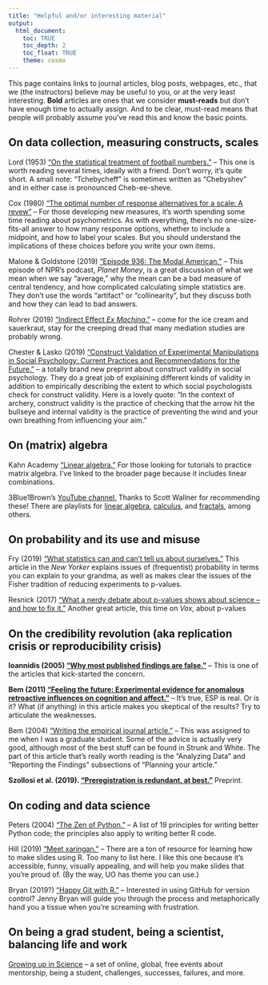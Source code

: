 ```yaml
---
title: "Helpful and/or interesting material"
output: 
  html_document:
    toc: TRUE
    toc_depth: 2
    toc_float: TRUE
    theme: cosmo
---
```


This page contains links to journal articles, blog posts, webpages, etc., that we (the instructors) believe may be useful to you, or at the very least interesting. **Bold** articles are ones that we consider **must-reads** but don't have enough time to actually assign. And to be clear, must-read means that people will probably assume you've read this and know the basic points.  

## On data collection, measuring constructs, scales

Lord (1953) ["On the statistical treatment of football numbers."](readings/Lord_1953.pdf) -- This one is worth reading several times, ideally with a friend. Don't worry, it's quite short. A small note: "Tchebycheff" is sometimes written as "Chebyshev" and in either case is pronounced Cheb-ee-sheve. 

Cox (1980) ["The optimal number of response alternatives for a scale: A revew"](https://www.jstor.org/stable/pdf/3150495.pdf?casa_token=pnuy8XQLHTIAAAAA:QOUc17Ic0cquCBXuqyRvfCSBUiXkFwDoVjuOxHB8qjJHtyJXGSlam7Zxcd2RIABVOXMy-YARHJ6dHhuGc_ABJaTBk8Lf8FLF9EKX9wlrn99yB5CWPgg) -- For those developing new measures, it's worth spending some time reading about psychometrics. As with everything, there's no one-size-fits-all answer to how many response options, whether to include a midpoint, and how to label your scales. But you should understand the implications of these choices before you write your own items.

Malone & Goldstone (2019) ["Episode 936: The Modal American."](https://www.npr.org/2019/08/28/755191639/episode-936-the-modal-american) -- This episode of NPR's podcast, _Planet Money_, is a great discussion of what we mean when we say "average," why the mean can be a bad measure of central tendency, and how complicated calculating simple statistics are. They don't use the words "artifact" or "collinearity", but they discuss both and how they can lead to bad answers.

Rohrer (2019) ["Indirect Effect *Ex Machina*."](http://www.the100.ci/2019/10/03/indirect-effect-ex-machina) -- come for the ice cream and sauerkraut, stay for the creeping dread that many mediation studies are probably wrong. 

Chester & Lasko (2019) ["Construct Validation of Experimental Manipulations in Social Psychology: Current Practices and Recommendations for the Future."](https://psyarxiv.com/t7ev9) -- a totally brand new preprint about construct validity in social psychology. They do a great job of explaining different kinds of validity in addition to empirically describing the extent to which social psychologists check for construct validity.  Here is a lovely quote: "In the context of archery, construct validity is the practice of checking that the arrow hit the bullseye and internal validity is the practice of preventing the wind and your own breathing from influencing your aim."

## On (matrix) algebra

Kahn Academy ["Linear algebra."](https://www.khanacademy.org/math/linear-algebra) For those looking for tutorials to practice matrix algebra. I've linked to the broader page because it includes linear combinations. 

3Blue1Brown's [YouTube channel.](https://www.youtube.com/channel/UCYO_jab_esuFRV4b17AJtAw) Thanks to Scott Wallner for recommending these! There are playlists for [linear algebra](https://www.youtube.com/playlist?list=PLZHQObOWTQDPD3MizzM2xVFitgF8hE_ab), [calculus](https://www.youtube.com/playlist?list=PLZHQObOWTQDMsr9K-rj53DwVRMYO3t5Yr), and [fractals](https://www.youtube.com/watch?v=gB9n2gHsHN4), among others. 

## On probability and its use and misuse

Fry (2019) ["What statistics can and can't tell us about ourselves."](https://www.newyorker.com/magazine/2019/09/09/what-statistics-can-and-cant-tell-us-about-ourselves) This article in the *New Yorker* explains issues of (frequentist) probability in terms you can explain to your grandma, as well as makes clear the issues of the Fisher tradition of reducing experiments to p-values. 

Resnick (2017) ["What a nerdy debate about p-values shows about science -- and how to fix it."](https://www.vox.com/science-and-health/2017/7/31/16021654/p-values-statistical-significance-redefine-0005) Another great article, this time on *Vox*, about p-values

## On the credibility revolution (aka replication crisis or reproducibility crisis)

**Ioannidis (2005) ["Why most published findings are false."](readings/Ioannidis_2005.pdf)** -- This is one of the articles that kick-started the concern. 

**Bem (2011) ["Feeling the future: Experimental evidence for anomalous retroactive influences on cognition and affect."](readings/Bem_2011.pdf)** -- It's true, ESP is real. Or is it? What (if anything) in this article makes you skeptical of the results? Try to articulate the weaknesses. 

Bem (2004) ["Writing the empirical journal article."](readings/Bem_2004.pdf) -- This was assigned to me when I was a graduate student. Some of the advice is actually very good, although most of the best stuff can be found in Strunk and White. The part of this article that's really worth reading is the "Analyzing Data" and "Reporting the Findings" subsections of "Planning your article."

**Szollosi et al. (2019). ["Preregistration is redundant, at best."](https://psyarxiv.com/x36pz/)** Preprint.

## On coding and data science

Peters (2004) ["The Zen of Python."](https://www.python.org/dev/peps/pep-0020/) -- A list of 19 principles for writing better Python code; the principles also apply to writing better R code. 

Hill (2019) ["Meet xaringan."](https://arm.rbind.io/slides/xaringan.html#1) -- There are a ton of resource for learning how to make slides using R. Too many to list here. I like this one because it's accessible, funny, visually appealing, and will help you make slides that you're proud of. (By the way, UO has theme you can use.)

Bryan (2019?) ["Happy Git with R."](https://happygitwithr.com) -- Interested in using GitHub for version control? Jenny Bryan will guide you through the process and metaphorically hand you a tissue when you're screaming with frustration. 

## On being a grad student, being a scientist, balancing life and work

[Growing up in Science](https://www.cns.nyu.edu/events/growingupinscience/) -- a set of online, global, free events about mentorship, being a student, challenges, successes, failures, and more.


